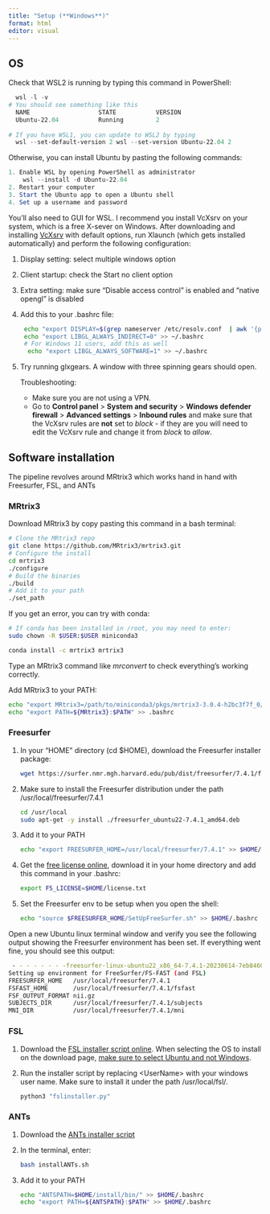 ```yaml
---
title: "Setup (**Windows**)"
format: html
editor: visual
---
```


## OS

Check that WSL2 is running by typing this command in PowerShell:

``` powershell
  wsl -l -v 
# You should see something like this
  NAME                   STATE           VERSION
  Ubuntu-22.04           Running         2
  
# If you have WSL1, you can update to WSL2 by typing 
  wsl --set-default-version 2 wsl --set-version Ubuntu-22.04 2
```

Otherwise, you can install Ubuntu by pasting the following commands:

``` powershell
1. Enable WSL by opening PowerShell as administrator
    wsl --install -d Ubuntu-22.04
2. Restart your computer
3. Start the Ubuntu app to open a Ubuntu shell
4. Set up a username and password
```

You'll also need to GUI for WSL. I recommend you install VcXsrv on your system, which is a free X-sever on Windows. After downloading and installing [VcXsrv](https://sourceforge.net/projects/vcxsrv/) with default options, run Xlaunch (which gets installed automatically) and perform the following configuration:

1.  Display setting: select multiple windows option

2.  Client startup: check the Start no client option

3.  Extra setting: make sure "Disable access control" is enabled and "native opengl" is disabled

4.  Add this to your .bashrc file:

    ``` bash
     echo "export DISPLAY=$(grep nameserver /etc/resolv.conf  | awk '{print $2; exit}'):0" >> ~/.bashrc
     echo "export LIBGL_ALWAYS_INDIRECT=0" >> ~/.bashrc
     # For Windows 11 users, add this as well
      echo "export LIBGL_ALWAYS_SOFTWARE=1" >> ~/.bashrc
    ```

5.  Try running glxgears. A window with three spinning gears should open.

    Troubleshooting:

    -   Make sure you are not using a VPN.
    -   Go to **Control panel** \> **System and security** \> **Windows defender firewall** \> **Advanced settings** \> **Inbound rules** and make sure that the VcXsrv rules are **not** set to *block* - if they are you will need to edit the VcXsrv rule and change it from *block* to *allow*.

## Software installation

The pipeline revolves around MRtrix3 which works hand in hand with Freesurfer, FSL, and ANTs

### MRtrix3

Download MRtrix3 by copy pasting this command in a bash terminal:

``` bash
# Clone the MRtrix3 repo
git clone https://github.com/MRtrix3/mrtrix3.git
# Configure the install
cd mrtrix3
./configure
# Build the binaries
./build
# Add it to your path
./set_path
```

If you get an error, you can try with conda:

``` bash
# If conda has been installed in /root, you may need to enter:
sudo chown -R $USER:$USER miniconda3

conda install -c mrtrix3 mrtrix3
```

Type an MRtrix3 command like *mrconvert* to check everything's working correctly.

Add MRtrix3 to your PATH:

``` bash
echo "export MRtrix3=/path/to/miniconda3/pkgs/mrtrix3-3.0.4-h2bc3f7f_0/share/mrtrix3" >> .bashrc
echo "export PATH=${MRtrix3}:$PATH" >> .bashrc
```

### Freesurfer

1.  In your "HOME" directory (cd \$HOME), download the Freesurfer installer package:

    ``` bash
    wget https://surfer.nmr.mgh.harvard.edu/pub/dist/freesurfer/7.4.1/freesurfer_ubuntu22-7.4.1_amd64.deb
    ```

2.  Make sure to install the Freesurfer distribution under the path /usr/local/freesurfer/7.4.1

    ``` bash
    cd /usr/local
    sudo apt-get -y install ./freesurfer_ubuntu22-7.4.1_amd64.deb
    ```

3.  Add it to your PATH

    ``` bash
    echo "export FREESURFER_HOME=/usr/local/freesurfer/7.4.1" >> $HOME/.bashrc
    ```

4.  Get the [free license online](https://surfer.nmr.mgh.harvard.edu/registration.html), download it in your home directory and add this command in your .bashrc:

    ``` bash
    export FS_LICENSE=$HOME/license.txt
    ```

5.  Set the Freesurfer env to be setup when you open the shell:

    ``` bash
    echo "source $FREESURFER_HOME/SetUpFreeSurfer.sh" >> $HOME/.bashrc
    ```

Open a new Ubuntu linux terminal window and verify you see the following output showing the Freesurfer environment has been set. If everything went fine, you should see this output:

``` bash
 - - - - - - - -freesurfer-linux-ubuntu22_x86_64-7.4.1-20230614-7eb8460- - - - - - - -
Setting up environment for FreeSurfer/FS-FAST (and FSL)
FREESURFER_HOME   /usr/local/freesurfer/7.4.1
FSFAST_HOME       /usr/local/freesurfer/7.4.1/fsfast
FSF_OUTPUT_FORMAT nii.gz
SUBJECTS_DIR      /usr/local/freesurfer/7.4.1/subjects
MNI_DIR           /usr/local/freesurfer/7.4.1/mni
```

### FSL

1.  Download the [FSL installer script online](https://fsl.fmrib.ox.ac.uk/fsldownloads_registration). When selecting the OS to install on the download page, [make sure to select Ubuntu and not Windows]{.underline}.

2.  Run the installer script by replacing \<UserName\> with your windows user name. Make sure to install it under the path /usr/local/fsl/.

    ``` bash
    python3 "fslinstaller.py"
    ```

### ANTs

1.  Download the [ANTs installer script](https://github.com/cookpa/antsInstallExample/blob/master/installANTs.sh)

2.  In the terminal, enter:

    ``` bash
    bash installANTs.sh
    ```

3.  Add it to your PATH

    ``` bash
    echo "ANTSPATH=$HOME/install/bin/" >> $HOME/.bashrc
    echo "export PATH=${ANTSPATH}:$PATH" >> $HOME/.bashrc
    ```
